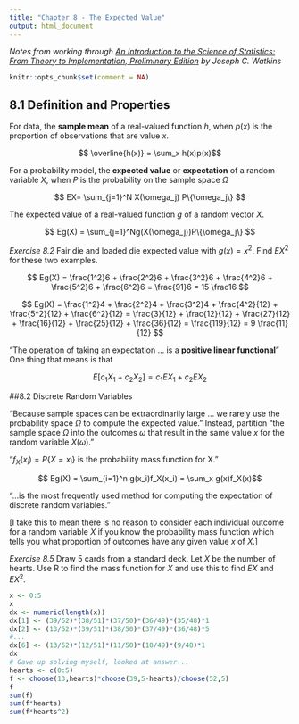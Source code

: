 ---
title: "Chapter 8 - The Expected Value"
output: html_document
---

*Notes from working through [An Introduction to the Science of Statistics: From Theory to Implementation, Preliminary Edition](https://www.math.arizona.edu/~jwatkins/statbook.pdf) by Joseph C. Watkins*

```{r setup, include=FALSE}
knitr::opts_chunk$set(comment = NA)
```

## 8.1 Definition and Properties

For data, the **sample mean** of a real-valued function $h$, when $p(x)$ is the proportion of observations that are value $x$.

$$ \overline{h(x)} = \sum_x h(x)p(x)$$

For a probability model, the **expected value** or **expectation** of a random variable $X$, when $P$ is the probability on the sample space $\Omega$

$$ EX= \sum_{j=1}^N X(\omega_j) P\{\omega_j\} $$

The expected value of a real-valued function $g$ of a random vector $X$.

$$ Eg(X) = \sum_{j=1}^Ng(X(\omega_j))P\{\omega_j\} $$

*Exercise 8.2* Fair die and loaded die expected value with $g(x)=x^2$.  Find $EX^2$ for these two examples.

$$ Eg(X) = \frac{1^2}6 + \frac{2^2}6 + \frac{3^2}6 + 
           \frac{4^2}6 + \frac{5^2}6 + \frac{6^2}6 = 
           \frac{91}6 = 15 \frac16 $$

$$ Eg(X) = \frac{1^2}4 + \frac{2^2}4 + \frac{3^2}4 + 
           \frac{4^2}{12} + \frac{5^2}{12} + \frac{6^2}{12} = 
           \frac{3}{12} + \frac{12}{12} + \frac{27}{12} + 
           \frac{16}{12} + \frac{25}{12} + \frac{36}{12} =            
           \frac{119}{12} = 9 \frac{11}{12} $$

"The operation of taking an expectation ... is a **positive linear functional**"  One thing that means is that

$$ E[c_1X_1 + c_2X_2] = c_1EX_1 + c_2EX_2 $$

##8.2 Discrete Random Variables

"Because sample spaces can be extraordinarily large ... we rarely use the probability space $\Omega$ to compute the expected value."  Instead, partition "the sample space $\Omega$ into the outcomes $\omega$ that result in the same value $x$ for the random variable $X(\omega)$."

"$f_X(x_i) = P\{X=x_i\}$ is the probability mass function for X."

$$ Eg(X) = \sum_{i=1}^n g(x_i)f_X(x_i) = \sum_x g(x)f_X(x)$$

"...is the most frequently used method for computing the expectation of discrete random variables."

[I take this to mean there is no reason to consider each individual outcome for a random variable $X$ if you know the probability mass function which tells you what proportion of outcomes have any given value $x$ of $X$.]

*Exercise 8.5* Draw 5 cards from a standard deck.  Let $X$ be the number of hearts.  Use R to find the mass function for $X$ and use this to find $EX$ and $EX^2$.

```{r}
x <- 0:5
x
dx <- numeric(length(x))
dx[1] <- (39/52)*(38/51)*(37/50)*(36/49)*(35/48)*1
dx[2] <- (13/52)*(39/51)*(38/50)*(37/49)*(36/48)*5
#...
dx[6] <- (13/52)*(12/51)*(11/50)*(10/49)*(9/48)*1
dx
# Gave up solving myself, looked at answer...
hearts <- c(0:5)
f <- choose(13,hearts)*choose(39,5-hearts)/choose(52,5)
f
sum(f)
sum(f*hearts)
sum(f*hearts^2)
```

